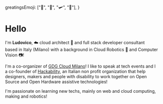 

  greatingsEmoji: ["🖖", "🤙", "🛩", "🚀"],
}

# Hello <RandomEmoji emojis={metadata.greatingsEmoji}/>

I'm **Ludovico**, ☁️ cloud architect 🚀 and full stack
developer consultant based in Italy (Milano) with a background in
Cloud Robotics 🤖 and Computer Vision 📷!

I'm a co-organizer of [GDG Cloud Milano](https://www.youtube.com/channel/UCs2Lulo9cfYrI5RHuDCQehQ)!
I like to speak at tech events and I a co-founder of [Hackability](http://www.hackability.it),
an Italian non profit organization that help designers, makers and people with
disability to work together on Open Source and Open Hardware assistive technologies!

I'm passionate on learning new techs, mainly on web and cloud
computing, making and robotics!

